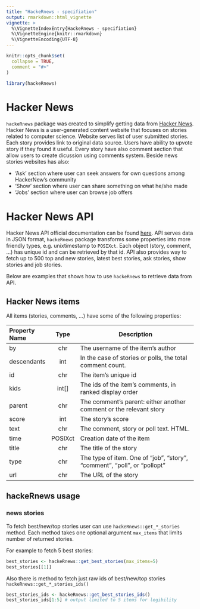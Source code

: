 ```yaml
---
title: "HackeRnews - specifiation"
output: rmarkdown::html_vignette
vignette: >
  %\VignetteIndexEntry{HackeRnews - specifiation}
  %\VignetteEngine{knitr::rmarkdown}
  %\VignetteEncoding{UTF-8}
---
```


```r
knitr::opts_chunk$set(
  collapse = TRUE,
  comment = "#>"
)
```

```r
library(hackeRnews)
```


# Hacker News

`hackeRnews` package was created to simplify getting data from [Hacker News](https://news.ycombinator.com/news). Hacker News is a user-generated content website that focuses on stories related to computer science. Website serves list of user submitted stories. Each story provides link to original data source. Users have ability to upvote story if they found it useful. Every story have also comment section that allow users to create dicussion using comments system. Beside news stories websites has also:

- 'Ask' section where user can seek answers for own questions among HackerNew's community
- 'Show' section where user can share something on what he/she made
- 'Jobs' section where user can browse job offers

# Hacker News API

Hacker News API official documentation can be found [here](https://github.com/HackerNews/API). API serves data in JSON format, `hackeRnews` package transforms some properties into more friendly types, e.g. unixtimestamp to `POSIXct`. Each object (story, comment, ...) has unique id and can be retrieved by that id. API also provides way to fetch up to 500 top and new stories, latest best stories, ask stories, show stories and job stories. 

Below are examples that shows how to use `hackeRnews` to retrieve data from API.

## Hacker News items

All items (stories, comments, ...) have some of the following properties:

| Property Name | Type | Description  |
| :-- | :-: | --------------- |
| by | chr | The username of the item's author | 
| descendants | int | In the case of stories or polls, the total comment count. |
| id  | chr | The item's unique id |
| kids | int[] | The ids of the item's comments, in ranked display order  | 
| parent | chr | The comment's parent: either another comment or the relevant story |
| score | int | The story's score |
| text | chr | The comment, story or poll text. HTML.
| time | POSIXct | Creation date of the item | 
| title | chr | The title of the story |
| type | chr  | The type of item. One of "job", "story", "comment", "poll", or "pollopt" | 
| url | chr | The URL of the story | 

## hackeRnews usage


### news stories

To fetch best/new/top stories user can use `hackeRnews::get_*_stories` method. Each method takes one optional argument `max_items` that limits number of returned stories. 

For example to fetch 5 best stories:

```r
best_stories <- hackeRnews::get_best_stories(max_items=5)
best_stories[[1]]
```

Also there is method to fetch just raw ids of best/new/top stories `hackeRnews::get_*_stories_ids()`

```r
best_stories_ids <- hackeRnews::get_best_stories_ids()
best_stories_ids[1:5] # output limited to 5 items for legibility
```

